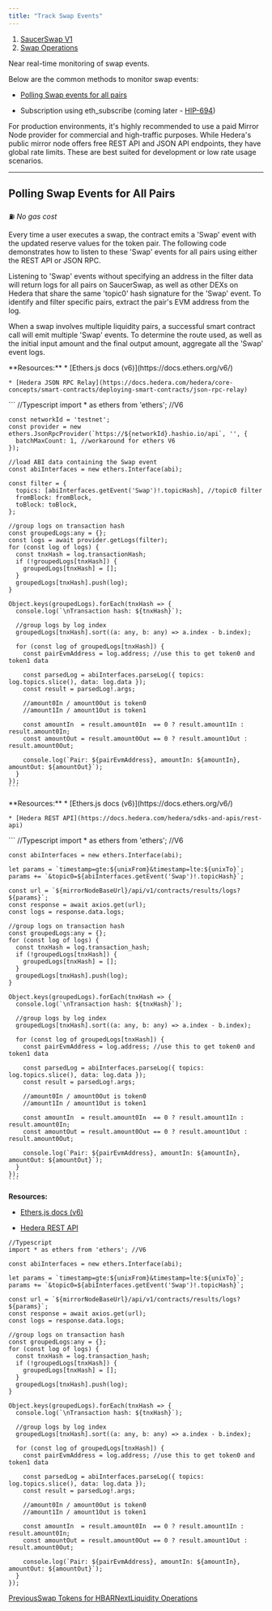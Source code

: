 ```yaml
---
title: "Track Swap Events"
---
```


1. [SaucerSwap V1](/developer/saucerswap-v1)
2. [Swap Operations](/developer/saucerswap-v1/swap-operations)

Near real-time monitoring of swap events.

Below are the common methods to monitor swap events:

* [Polling Swap events for all pairs](/developer/saucerswap-v1/swap-operations/track-swap-events#polling-swap-events-for-all-pairs)

* Subscription using eth\_subscribe (coming later - [HIP-694](https://hips.hedera.com/hip/hip-694))

For production environments, it's highly recommended to use a paid Mirror Node provider for commercial and high-traffic purposes. While Hedera's public mirror node offers free REST API and JSON API endpoints, they have global rate limits. These are best suited for development or low rate usage scenarios.

***

## Polling Swap Events for All Pairs

⛽ *No gas cost*

Every time a user executes a swap, the contract emits a 'Swap' event with the updated reserve values for the token pair. The following code demonstrates how to listen to these 'Swap' events for all pairs using either the REST API or JSON RPC.

Listening to 'Swap' events without specifying an address in the filter data will return logs for all pairs on SaucerSwap, as well as other DEXs on Hedera that share the same 'topic0' hash signature for the 'Swap' event. To identify and filter specific pairs, extract the pair's EVM address from the log.

When a swap involves multiple liquidity pairs, a successful smart contract call will emit multiple 'Swap' events. To determine the route used, as well as the initial input amount and the final output amount, aggregate all the 'Swap' event logs.

<Tabs>
  <Tab title="JSON RPC">
    **Resources:**
  </Tab>

  <Tab title="REST API">
    * [Ethers.js docs (v6)](https://docs.ethers.org/v6/)

    * [Hedera JSON RPC Relay](https://docs.hedera.com/hedera/core-concepts/smart-contracts/deploying-smart-contracts/json-rpc-relay)
  </Tab>

  <Tab title>
    ```
    //Typescript
    import * as ethers from 'ethers'; //V6

    const networkId = 'testnet';
    const provider = new ethers.JsonRpcProvider(`https://${networkId}.hashio.io/api`, '', {
      batchMaxCount: 1, //workaround for ethers V6
    });

    //load ABI data containing the Swap event
    const abiInterfaces = new ethers.Interface(abi);

    const filter = {
      topics: [abiInterfaces.getEvent('Swap')!.topicHash], //topic0 filter
      fromBlock: fromBlock,
      toBlock: toBlock,
    };

    //group logs on transaction hash
    const groupedLogs:any = {};
    const logs = await provider.getLogs(filter);
    for (const log of logs) {      
      const tnxHash = log.transactionHash;     
      if (!groupedLogs[tnxHash]) {
        groupedLogs[tnxHash] = [];
      }
      groupedLogs[tnxHash].push(log);
    }

    Object.keys(groupedLogs).forEach(tnxHash => {
      console.log(`\nTransaction hash: ${tnxHash}`);

      //group logs by log index
      groupedLogs[tnxHash].sort((a: any, b: any) => a.index - b.index);
      
      for (const log of groupedLogs[tnxHash]) {
        const pairEvmAddress = log.address; //use this to get token0 and token1 data

        const parsedLog = abiInterfaces.parseLog({ topics: log.topics.slice(), data: log.data });
        const result = parsedLog!.args;

        //amount0In / amount0Out is token0
        //amount1In / amount1Out is token1

        const amountIn  = result.amount0In  == 0 ? result.amount1In : result.amount0In;
        const amountOut = result.amount0Out == 0 ? result.amount1Out : result.amount0Out; 

        console.log(`Pair: ${pairEvmAddress}, amountIn: ${amountIn}, amountOut: ${amountOut}`);
      }
    });
    ```
  </Tab>

  <Tab title>
    **Resources:**
  </Tab>

  <Tab title>
    * [Ethers.js docs (v6)](https://docs.ethers.org/v6/)

    * [Hedera REST API](https://docs.hedera.com/hedera/sdks-and-apis/rest-api)
  </Tab>

  <Tab title>
    ```
    //Typescript
    import * as ethers from 'ethers'; //V6

    const abiInterfaces = new ethers.Interface(abi);

    let params = `timestamp=gte:${unixFrom}&timestamp=lte:${unixTo}`;  
    params += `&topic0=${abiInterfaces.getEvent('Swap')!.topicHash}`;

    const url = `${mirrorNodeBaseUrl}/api/v1/contracts/results/logs?${params}`;  
    const response = await axios.get(url);
    const logs = response.data.logs;

    //group logs on transaction hash
    const groupedLogs:any = {};
    for (const log of logs) {     
      const tnxHash = log.transaction_hash;     
      if (!groupedLogs[tnxHash]) {
        groupedLogs[tnxHash] = [];
      }
      groupedLogs[tnxHash].push(log);
    }

    Object.keys(groupedLogs).forEach(tnxHash => {
      console.log(`\nTransaction hash: ${tnxHash}`);
      
      //group logs by log index
      groupedLogs[tnxHash].sort((a: any, b: any) => a.index - b.index);
      
      for (const log of groupedLogs[tnxHash]) {
        const pairEvmAddress = log.address; //use this to get token0 and token1 data

        const parsedLog = abiInterfaces.parseLog({ topics: log.topics.slice(), data: log.data });
        const result = parsedLog!.args;

        //amount0In / amount0Out is token0
        //amount1In / amount1Out is token1

        const amountIn  = result.amount0In  == 0 ? result.amount1In : result.amount0In;
        const amountOut = result.amount0Out == 0 ? result.amount1Out : result.amount0Out; 

        console.log(`Pair: ${pairEvmAddress}, amountIn: ${amountIn}, amountOut: ${amountOut}`);
      }
    });
    ```
  </Tab>
</Tabs>

**Resources:**

* [Ethers.js docs (v6)](https://docs.ethers.org/v6/)

* [Hedera REST API](https://docs.hedera.com/hedera/sdks-and-apis/rest-api)

```
//Typescript
import * as ethers from 'ethers'; //V6

const abiInterfaces = new ethers.Interface(abi);

let params = `timestamp=gte:${unixFrom}&timestamp=lte:${unixTo}`;  
params += `&topic0=${abiInterfaces.getEvent('Swap')!.topicHash}`;

const url = `${mirrorNodeBaseUrl}/api/v1/contracts/results/logs?${params}`;  
const response = await axios.get(url);
const logs = response.data.logs;

//group logs on transaction hash
const groupedLogs:any = {};
for (const log of logs) {     
  const tnxHash = log.transaction_hash;     
  if (!groupedLogs[tnxHash]) {
    groupedLogs[tnxHash] = [];
  }
  groupedLogs[tnxHash].push(log);
}

Object.keys(groupedLogs).forEach(tnxHash => {
  console.log(`\nTransaction hash: ${tnxHash}`);
  
  //group logs by log index
  groupedLogs[tnxHash].sort((a: any, b: any) => a.index - b.index);
  
  for (const log of groupedLogs[tnxHash]) {
    const pairEvmAddress = log.address; //use this to get token0 and token1 data

    const parsedLog = abiInterfaces.parseLog({ topics: log.topics.slice(), data: log.data });
    const result = parsedLog!.args;

    //amount0In / amount0Out is token0
    //amount1In / amount1Out is token1

    const amountIn  = result.amount0In  == 0 ? result.amount1In : result.amount0In;
    const amountOut = result.amount0Out == 0 ? result.amount1Out : result.amount0Out; 

    console.log(`Pair: ${pairEvmAddress}, amountIn: ${amountIn}, amountOut: ${amountOut}`);
  }
});
```

[PreviousSwap Tokens for HBAR](/developer/saucerswap-v1/swap-operations/swap-tokens-for-hbar)[NextLiquidity Operations](/developer/saucerswap-v1/liquidity-operations)
